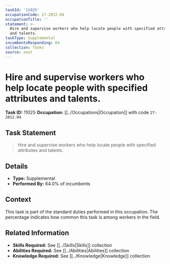 ```yaml
---
taskId: '11025'
occupationCode: 27-2012.04
occupationTitle: ''
statement: >-
  Hire and supervise workers who help locate people with specified attributes
  and talents.
taskType: Supplemental
incumbentsResponding: 64
collection: Tasks
source: onet
---
```

# Hire and supervise workers who help locate people with specified attributes and talents.

**Task ID:** 11025
**Occupation:** [[../Occupations|Occupation]] with code `27-2012.04`

## Task Statement

> Hire and supervise workers who help locate people with specified attributes and talents.

## Details

- **Type:** Supplemental
- **Performed By:** 64.0% of incumbents

## Context

This task is part of the standard duties performed in this occupation. The percentage indicates how common this task is among workers in the field.

## Related Information

- **Skills Required:** See [[../Skills|Skills]] collection
- **Abilities Required:** See [[../Abilities|Abilities]] collection
- **Knowledge Required:** See [[../Knowledge|Knowledge]] collection
